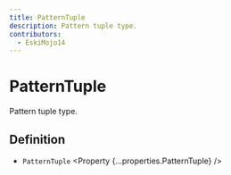 ```yaml
---
title: PatternTuple
description: Pattern tuple type.
contributors:
  - EskiMojo14
---
```



# PatternTuple

Pattern tuple type.

## Definition

- `PatternTuple` <Property {...properties.PatternTuple} />
